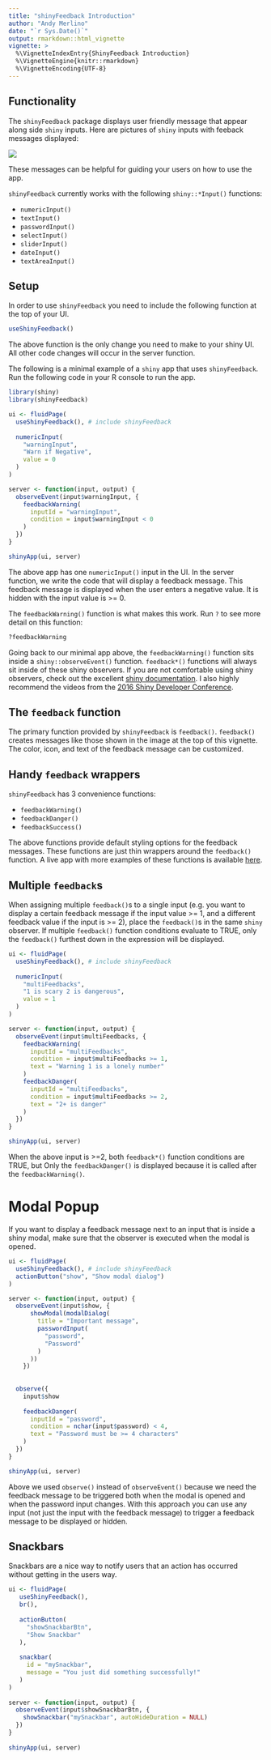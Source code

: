 ```yaml
---
title: "shinyFeedback Introduction"
author: "Andy Merlino"
date: "`r Sys.Date()`"
output: rmarkdown::html_vignette
vignette: >
  %\VignetteIndexEntry{ShinyFeedback Introduction}
  %\VignetteEngine{knitr::rmarkdown}
  %\VignetteEncoding{UTF-8}
---
```


## Functionality

The `shinyFeedback` package displays user friendly message that appear along side `shiny` inputs.  Here are pictures of `shiny` inputs with feeback messages displayed:

![](feedback-screenshot.png)

These messages can be helpful for guiding your users on how to use the app. 

`shinyFeedback` currently works with the following `shiny::*Input()` functions:

- `numericInput()`
- `textInput()`
- `passwordInput()`
- `selectInput()`
- `sliderInput()`
- `dateInput()`
- `textAreaInput()`

## Setup

In order to use `shinyFeedback` you need to include the following function at the top of your UI.

```r
useShinyFeedback()
```

The above function is the only change you need to make to your shiny UI.  All other code changes will occur in the server function.

The following is a minimal example of a `shiny` app that uses `shinyFeedback`.  Run the following code in your R console to run the app.

```r
library(shiny)
library(shinyFeedback)

ui <- fluidPage(
  useShinyFeedback(), # include shinyFeedback
  
  numericInput(
    "warningInput",
    "Warn if Negative",
    value = 0
  )
)

server <- function(input, output) {
  observeEvent(input$warningInput, {
    feedbackWarning(
      inputId = "warningInput",
      condition = input$warningInput < 0
    )
  })
}

shinyApp(ui, server)
```

The above app has one `numericInput()` input in the UI.  In the server function, we write the code that will display a feedback message. This feedback message is displayed when the user enters a negative value.  It is hidden with the input value is >= 0.

The `feedbackWarning()` function is what makes this work.  Run `?` to see more detail on this function:

```r
?feedbackWarning
```
 
Going back to our minimal app above, the `feedbackWarning()` function sits inside a `shiny::observeEvent()` function.  `feedback*()` functions will always sit inside of these shiny observers.  If you are not comfortable using shiny observers, check out the excellent [shiny documentation](https://shiny.rstudio.com/). I also highly recommend the videos from the [2016 Shiny Developer Conference](https://www.rstudio.com/resources/webinars/shiny-developer-conference/).

## The `feedback` function

The primary function provided by `shinyFeedback` is `feedback()`. `feedback()` creates messages like those shown in the image at the top of this vignette.  The color, icon, and text of the feedback message can be customized.

## Handy `feedback` wrappers

`shinyFeedback` has 3 convenience functions:

- `feedbackWarning()`
- `feedbackDanger()`
- `feedbackSuccess()`

The above functions provide default styling options for the feedback messages.  These functions are just thin wrappers around the `feedback()` function. A live app with more examples of these functions is available [here](https://merlinoa.shinyapps.io/shinyfeedbackapp/).

## Multiple `feedback`s

When assigning multiple `feedback()`s to a single input (e.g. you want to display a certain feedback message if the input value >= 1, and a different feedback value if the input is >= 2), place the `feedback()`s in the same `shiny` observer.  If multiple `feedback()` function conditions evaluate to TRUE, only the `feedback()` furthest down in the expression will be displayed.

```r
ui <- fluidPage(
  useShinyFeedback(), # include shinyFeedback
  
  numericInput(
    "multiFeedbacks",
    "1 is scary 2 is dangerous", 
    value = 1
  )
)

server <- function(input, output) {
  observeEvent(input$multiFeedbacks, {
    feedbackWarning(
      inputId = "multiFeedbacks",
      condition = input$multiFeedbacks >= 1,
      text = "Warning 1 is a lonely number"
    )
    feedbackDanger(
      inputId = "multiFeedbacks",
      condition = input$multiFeedbacks >= 2,
      text = "2+ is danger"
    )
  })
}

shinyApp(ui, server)
```

When the above input is >=2, both `feedback*()` function conditions are TRUE, but Only the `feedbackDanger()` is displayed because it is called after the `feedbackWarning()`.

# Modal Popup

If you want to display a feedback message next to an input that is inside a shiny modal, make sure that the observer is executed when the modal is opened.

```r
ui <- fluidPage(
  useShinyFeedback(), # include shinyFeedback
  actionButton("show", "Show modal dialog")
)

server <- function(input, output) {
  observeEvent(input$show, {
      showModal(modalDialog(
        title = "Important message",
        passwordInput(
          "password",
          "Password"
        )
      ))
    })
  
  
  observe({
    input$show
    
    feedbackDanger(
      inputId = "password",
      condition = nchar(input$password) < 4,
      text = "Password must be >= 4 characters"
    )
  })
}

shinyApp(ui, server)
```

Above we used `observe()` instead of `observeEvent()` because we need the feedback message to be triggered both when the modal is opened and when the password input changes.  With this approach you can use any input (not just the input with the feedback message) to trigger a feedback message to be displayed or hidden.


## Snackbars

Snackbars are a nice way to notify users that an action has occurred without getting in the users way.

```r
ui <- fluidPage(
   useShinyFeedback(),
   br(),
      
   actionButton(
     "showSnackbarBtn",
     "Show Snackbar"
   ),
     
   snackbar(
     id = "mySnackbar",
     message = "You just did something successfully!"
   )
)
   
server <- function(input, output) {
  observeEvent(input$showSnackbarBtn, {
    showSnackbar("mySnackbar", autoHideDuration = NULL)
  })
}
   
shinyApp(ui, server)
```
